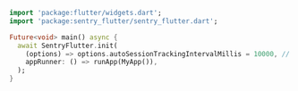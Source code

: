 ```dart
import 'package:flutter/widgets.dart';
import 'package:sentry_flutter/sentry_flutter.dart';

Future<void> main() async {
  await SentryFlutter.init(
    (options) => options.autoSessionTrackingIntervalMillis = 10000, // it's 30000 milliseconds (30s) by default
    appRunner: () => runApp(MyApp()),
  );
}
```
